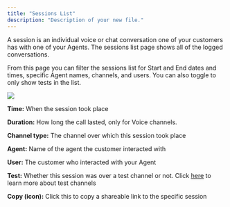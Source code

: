 ```yaml
---
title: "Sessions List"
description: "Description of your new file."
---
```


A session is an individual voice or chat conversation one of your customers has with one of your Agents. The sessions list page shows all of the logged conversations. 

From this page you can filter the sessions list for Start and End dates and times, specific Agent names, channels, and users. You can also toggle to only show tests in the list.

![](/mintlify/images/sessiondetails.jpg)

**Time:** When the session took place

**Duration:** How long the call lasted, only for Voice channels.

**Channel type:** The channel over which this session took place

**Agent:** Name of the agent the customer interacted with

**User:** The customer who interacted with your Agent

**Test:** Whether this session was over a test channel or not. Click [<u>here</u>](https://docs.syllable.ai/workspaces/SessionConfig) to learn more about test channels

**Copy (icon):** Click this to copy a shareable link to the specific session &#x20;